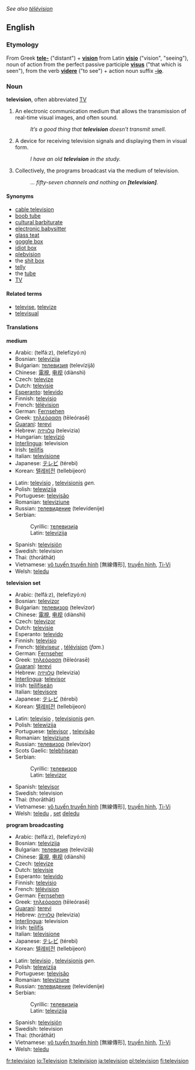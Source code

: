 {{Wikipedia}}
''See also [[télévision]]''
==English==
===Etymology===
From Greek '''[[tele-]]''' ("distant") + '''[[vision]]''' from Latin '''[[visio]]''' ("vision", "seeing"), noun of action from the perfect passive participle '''[[visus]]''' ("that which is seen"), from the verb '''[[videre]]''' ("to see") + action noun suffix '''[[-io]]'''.

===Noun===
'''television''', often abbreviated [[TV]]

# An electronic communication medium that allows the transmission of real-time visual images, and often sound.
#: ''It’s a good thing that '''television''' doesn’t transmit smell.''
# A device for receiving television signals and displaying them in visual form.
#: ''I have an old '''television''' in the study.''
# Collectively, the programs broadcast via the medium of television.
#: ''... fifty-seven channels and nothing on '''[television]'''.''

====Synonyms====
*[[cable television]]
*[[boob tube]]
*[[cultural barbiturate]]
*[[electronic babysitter]]
*[[glass teat]]
*[[goggle box]]
*[[idiot box]]
*[[plebvision]]
*the [[shit box]]
*[[telly]]
*the [[tube]]
*[[TV]]

====Related terms====
*[[televise]], [[televize]]
*[[televisual]]

====Translations====
'''medium'''
{{top}}
*Arabic: {{ARchar|[[تلفاز]]}} (telfá:z), {{ARchar|[[تلفزيون]]}} (telefizyó:n)
*Bosnian: [[televizija#Bosnian|televizija]] {{f}}
*Bulgarian: [[телевизия]] (televízijǎ) {{f}}
*Chinese: [[電視]], [[电视]] (diànshì)
*Czech: [[televize]] {{f}}
*Dutch: [[televisie]] {{m}}
*[[Esperanto]]: [[televido]]
*Finnish: [[televisio]]
*French: [[télévision]] {{f}}
*German: [[Fernsehen]] {{n}}
*Greek: [[τηλεόραση]] (tēleórasē) {{f}}
*[[Guaraní]]: [[terevi]]
*Hebrew: [[טלוויזיה]] (televizia) {{f}}
*Hungarian: [[televízió]]
*[[Interlingua]]: television
*Irish: [[teilifís]] {{f}}
*Italian: [[televisione]] {{f}}
*Japanese: [[テレビ]] (térebi)
*Korean: [[텔레비전]] (tellebijeon)
{{mid}}
*Latin: [[televisio]] {{f}}, [[televisionis]] ''gen.''
*Polish: [[telewizija]] {{f}}
*Portuguese: [[televisão]] {{f}}
*Romanian: [[televiziune]] {{f}}
*Russian: [[телевидение]] (televídenije) {{n}}
*Serbian:
*:Cyrillic: [[телевизија#Serbian|телевизија]] {{f}}
*:Latin: [[televizija#Serbian|televizija]] {{f}}
*Spanish: [[televisión]] {{f}}
*Swedish: television
*Thai: {{THchar|[[โทรทัศน์]]}} (thorāthāt)
*Vietnamese: [[vô tuyến truyền hình]] [無線傳形], [[truyền hình]], [[Ti-Vi]]
*Welsh: [[teledu]] {{m}}
{{bottom}}

'''television set'''
{{top}}
*Arabic: {{ARchar|[[تلفاز]]}} (telfá:z), {{ARchar|[[تلفزيون]]}} (telefizyó:n)
*Bosnian: [[televizor#Bosnian|televizor]] {{m}}
*Bulgarian: [[телевизор]] (televízor) {{m}}
*Chinese: [[電視]], [[电视]] (diànshì)
*Czech: [[televizor]] {{m}}
*Dutch: [[televisie]] {{m}}
*Esperanto: [[televido]]
*Finnish: [[televisio]]
*French: [[téléviseur]] {{m}}, [[télévision]] {{f}} (''fam.'')
*German: [[Fernseher]] {{m}}
*Greek: [[τηλεόραση]] (tēleórasē) {{f}}
*[[Guaraní]]: [[terevi]]
*Hebrew: [[טלוויזיה]] (televizia) {{f}}
*[[Interlingua]]: [[televisor]]
*Irish: [[teilifíseán]] {{m}}
*Italian: [[televisore]] {{m}}
*Japanese: [[テレビ]] (térebi)
*Korean: [[텔레비전]] (tellebijeon)
{{mid}}
*Latin: [[televisio]] {{f}}, [[televisionis]] ''gen.''
*Polish: [[telewizija]]
*Portuguese: [[televisor]] {{m}}, [[televisão]] {{f}}
*Romanian: [[televiziune]] {{f}}
*Russian: [[телевизор]] (televízor) {{m}}
*Scots Gaelic: [[telebhisean]] {{m}}
*Serbian:
*:Cyrillic: [[телевизор#Serbian|телевизор]] {{m}}
*:Latin: [[televizor#Serbian|televizor]] {{m}}
*Spanish: [[televisor]] {{m}}
*Swedish: television
*Thai: {{THchar|[[โทรทัศน์]]}} (thorāthāt)
*Vietnamese: [[vô tuyến truyền hình]] [無線傳形], [[truyền hình]], [[Ti-Vi]]
*Welsh: [[teledu]] {{m}}, [[set]] [[teledu|deledu]] {{m}}
{{bottom}}

'''program broadcasting'''
{{top}}
*Arabic: {{ARchar|[[تلفاز]]}} (telfá:z), {{ARchar|[[تلفزيون]]}} (telefizyó:n)
*Bosnian: [[televizija#Bosnian|televizija]] {{f}}
*Bulgarian: [[телевизия]] (televíziǎ) {{f}}
*Chinese: [[電視]], [[电视]] (diànshì)
*Czech: [[televize]] {{f}}
*Dutch: [[televisie]] {{m}}
*Esperanto: [[televido]]
*Finnish: [[televisio]]
*French: [[télévision]] {{f}}
*German: [[Fernsehen]] {{n}}
*Greek: [[τηλεόραση]] (tēleórasē) {{f}}
*[[Guaraní]]: [[terevi]]
*Hebrew: [[טלוויזיה]] (televizia) {{f}}
*[[Interlingua]]: television
*Irish: [[teilifís]] {{f}}
*Italian: [[televisione]] {{f}}
*Japanese: [[テレビ]] (térebi)
*Korean: [[텔레비전]] (tellebijeon)
{{mid}}
*Latin: [[televisio]] {{f}}, [[televisionis]] ''gen.''
*Polish: [[telewizija]] {{f}}
*Portuguese: [[televisão]] {{f}}
*Romanian: [[televiziune]] {{f}}
*Russian: [[телевидение]] (televídenije) {{n}}
*Serbian:
*:Cyrillic: [[телевизија#Serbian|телевизија]] {{f}}
*:Latin: [[televizija#Serbian|televizija]] {{f}}
*Spanish: [[televisión]] {{f}}
*Swedish: television
*Thai: {{THchar|[[โทรทัศน์]]}} (thorāthāt)
*Vietnamese: [[vô tuyến truyền hình]] [無線傳形], [[truyền hình]], [[Ti-Vi]]
*Welsh: [[teledu]] {{m}}
{{bottom}}

[[fr:television]]
[[io:Television]]
[[it:television]]
[[ja:television]]
[[pl:television]]
[[fi:television]]